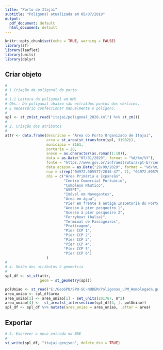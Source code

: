 ```yaml
---
title: "Porto de Itajaí"
subtitle: "Poligonal atualizada em 05/07/2019"
output:
  pdf_document: default
  html_document: default
---
```


```r
knitr::opts_chunk$set(echo = TRUE, warning = FALSE)
library(sf)
library(leaflet)
library(units)
library(dplyr)
```

## Criar objeto

```r
#
# 1 Criação da poligonal do porto
#
# 1.1 Leitura da poligonal em KML
# Obs.: Da poliganal abaixo são extraídos pontos dos vértices. 
# É necessário confeccionar manualmente o polígono.
#  
spl <- st_zm(st_read("itajai/poligonal_2020.kml") %>% st_zm())
#
# 2. Criação dos atributos  
#
attr <- data.frame(descricao = "Área do Porto Organizado de Itajaí",
                   area = st_area(st_transform(spl, 31982)),
                   municipio = 8161,
                   portaria = 28,
                   anexo = as.character(as.roman(1:18)),
                   data = as.Date("07/01/2020", format = "%d/%m/%Y"),
                   fonte = "https://www.gov.br/infraestrutura/pt-br/centrais-de-conteudo/itajai-zip",
                   data_acesso = as.Date("29/09/2020", format = "%d/%m/%Y"),
                   nup = c(rep("04972.005577/2016-47", 2), "04972.005704/2016-16", rep("04972.005577/2016-47", 15)),
                   obs = c("Área Primária e Expansão",
                           "Centro Comercial Portuário",
                           "Complexo Náutico",
                           "ASSPI",
                           "Imóvel em Navegantes",
                           "Área em água",
                           "Píer em frente à antiga Inspetoria do Porto",
                           "Acesso à píer pesqueiro 1",
                           "Acesso à píer pesqueiro 2",
                           "Ferryboat (balsa)",
                           "Terminal de Passageiros",
                           "Praticagem",
                           "Píer CCP 1",
                           "Píer CCP 2",
                           "Píer CCP 3",
                           "Píer CCP 4",
                           "Píer CCP 5",
                           "Píer CCP 6")
                   )
#
# 4. União dos atributos à geometria
#
spl_df <- st_sf(attr,
                geom = st_geometry(spl))
```
```r
polUniao <- st_read("E:/GeoSPU/SPU-SC-NUDEM/Poligonos_LPM_Homologada.geojson")
area_uniao <- spl_df$area
area_uniao[1] <- area_uniao[1] - set_units(201787, m^2)
area_uniao[4] <-  st_area(st_intersection(spl_df[4, ], polUniao))
spl_df <- spl_df %>% mutate(area_uniao = area_uniao, .after = area)
```


## Exportar

```r
# 5. Escrever a nova entrada no BDE
#
st_write(spl_df, "itajai.geojson", delete_dsn = TRUE)
```
